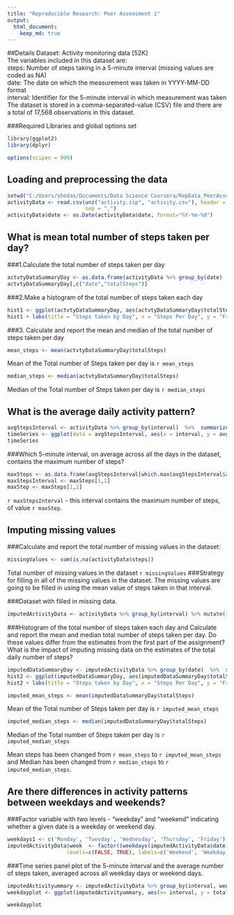 ```yaml
---
title: "Reproducible Research: Peer Assessment 1"
output: 
  html_document:
    keep_md: true
---
```


##Details
Dataset: Activity monitoring data [52K]  
The variables included in this dataset are:   
steps: Number of steps taking in a 5-minute interval (missing values are coded as NA)  
date: The date on which the measurement was taken in YYYY-MM-DD format  
interval: Identifier for the 5-minute interval in which measurement was taken  
The dataset is stored in a comma-separated-value (CSV) file and there are a total of 17,568 observations in this dataset.

###Required Libraries and global options set 
```r
library(ggplot2)
library(dplyr)

options(scipen = 999)

```

## Loading and preprocessing the data
```r
setwd("C:/Users/shodas/Documents/Data Science Coursera/RepData_PeerAssessment1")
activityData <- read.csv(unz("activity.zip", "activity.csv"), header = TRUE,
                         sep = ",") 
activityData$date <- as.Date(activityData$date, format="%Y-%m-%d")


```

## What is mean total number of steps taken per day?
###1.Calculate the total number of steps taken per day
```r
actvtyDataSummaryDay <- as.data.frame(activityData %>% group_by(date)  %>%  summarize(totalSteps = sum(steps,  na.rm = TRUE)))
actvtyDataSummaryDay[,c("date","totalSteps")]
```

###2.Make a histogram of the total number of steps taken each day
```r
hist1 <- ggplot(actvtyDataSummaryDay, aes(actvtyDataSummaryDay$totalSteps)) +  geom_histogram(bins=50, fill="skyblue")
hist1 + labs(title = "Steps taken by Day", x = "Steps Per Day", y = "Frequency")
```

###3. Calculate and report the mean and median of the total number of steps taken per day

```r
mean_steps <- mean(actvtyDataSummaryDay$totalSteps)
```
Mean of the Total number of Steps taken per day is `r mean_steps`
```r
median_steps <- median(actvtyDataSummaryDay$totalSteps)
```
Median of the Total number of Steps taken per day is `r median_steps`



## What is the average daily activity pattern?
```r
avgStepsInterval <- activityData %>% group_by(interval)  %>%  summarize(avgSteps = mean(steps,  na.rm = TRUE)) 
timeSeries <- ggplot(data = avgStepsInterval, aes(x = interval, y = avgSteps)) + geom_line(color = "skyblue", size = 1)+               labs(title = "Average Daily Activity Pattern", x = "Interval", y = "Steps")
timeSeries
```

###Which 5-minute interval, on average across all the days in the dataset, contains the maximum number of steps?
```r
maxSteps <- as.data.frame(avgStepsInterval[which.max(avgStepsInterval$avgSteps),])
maxStepsInterval <- maxSteps[1,1]
maxStep <- maxSteps[1,2]

```
`r maxStepsInterval` - this interval contains the maximum number of steps, of value `r maxStep`.  

## Imputing missing values
###Calculate and report the total number of missing values in the dataset:
```r
missingValues <- sum(is.na(activityData$steps)) 

```
Total number of missing values in the dataset `r missingValues`
###Strategy for filling in all of the missing values in the dataset. 
 The missing values are going to be filled in using the mean value of steps taken in that interval.

###Dataset with filled in missing data.
```r
imputedActivityData <- activityData %>% group_by(interval) %>% mutate(steps = ifelse(is.na(steps), mean(steps, na.rm=TRUE), steps))

```
###Histogram of the total number of steps taken each day and Calculate and report the mean and median total number of steps taken per day. Do these values differ from the estimates from the first part of the assignment? What is the impact of imputing missing data on the estimates of the total daily number of steps?
```r
imputedDataSummaryDay <- imputedActivityData %>% group_by(date)  %>%  summarize(totalSteps = sum(steps,  na.rm =TRUE))
hist2 <- ggplot(imputedDataSummaryDay, aes(imputedDataSummaryDay$totalSteps)) +  geom_histogram(bins=50, fill="skyblue")
hist2 + labs(title = "Steps taken by Day", x = "Steps Per Day", y = "Frequency")
```
```r
imputed_mean_steps <- mean(imputedDataSummaryDay$totalSteps)
```
Mean of the Total number of Steps taken per day is `r imputed_mean_steps`
```r
imputed_median_steps <- median(imputedDataSummaryDay$totalSteps)
```
Median of the Total number of Steps taken per day is `r imputed_median_steps`

Mean steps has been changed from `r mean_steps` to `r imputed_mean_steps` 
and Median has been changed from `r median_steps` to `r imputed_median_steps`.



## Are there differences in activity patterns between weekdays and weekends?
###Factor variable with two levels - "weekday" and "weekend" indicating whether a given date is a weekday or weekend day.

```r
weekdays1 <- c('Monday', 'Tuesday', 'Wednesday', 'Thursday', 'Friday')
imputedActivityData$week  <- factor((weekdays(imputedActivityData$date) %in% weekdays1), 
                   levels=c(FALSE, TRUE), labels=c('Weekend', 'Weekday'))
```

###Time series panel plot of the 5-minute interval and the average number of steps taken, averaged across all weekday days or weekend days. 
```r
imputedActivityummary <- imputedActivityData %>% group_by(interval, week)  %>%  summarize(totalSteps = mean(steps))
weekdayplot <- ggplot(imputedActivityummary, aes(x= interval, y = totalSteps)) + geom_line(col = 'skyblue', size = 1) +facet_wrap(vars(week), nrow = 2) + labs (x = 'Interval', y = 'Number of Steps')

weekdayplot
```
